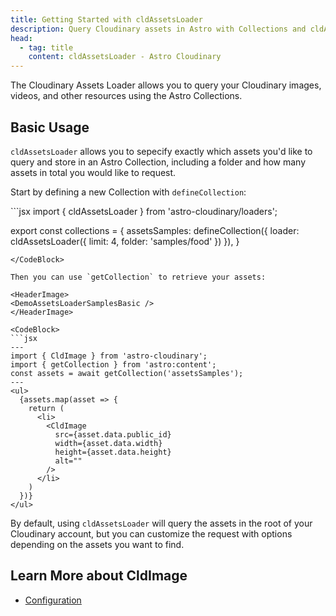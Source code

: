 ```yaml
---
title: Getting Started with cldAssetsLoader
description: Query Cloudinary assets in Astro with Collections and cldAssetsLoader.
head:
  - tag: title
    content: cldAssetsLoader - Astro Cloudinary
---
```



The Cloudinary Assets Loader allows you to query your Cloudinary images, videos,
and other resources using the Astro Collections.

## Basic Usage

`cldAssetsLoader` allows you to sepecify exactly which assets you'd like to
query and store in an Astro Collection, including a folder and how many
assets in total you would like to request.

Start by defining a new Collection with `defineCollection`:

<CodeBlock>
  ```jsx
  import { cldAssetsLoader } from 'astro-cloudinary/loaders';

  export const collections = {
    assetsSamples: defineCollection({
      loader: cldAssetsLoader({
        limit: 4,
        folder: 'samples/food'
      })
    }),
  }
  ```
</CodeBlock>

Then you can use `getCollection` to retrieve your assets:

<HeaderImage>
  <DemoAssetsLoaderSamplesBasic />
</HeaderImage>

<CodeBlock>
  ```jsx
  ---
  import { CldImage } from 'astro-cloudinary';
  import { getCollection } from 'astro:content';
  const assets = await getCollection('assetsSamples');
  ---
  <ul>
    {assets.map(asset => {
      return (
        <li>
          <CldImage
            src={asset.data.public_id}
            width={asset.data.width}
            height={asset.data.height}
            alt=""
          />
        </li>
      )
    })}
  </ul>
  ```
</CodeBlock>

By default, using `cldAssetsLoader` will query the assets in the root of your
Cloudinary account, but you can customize the request with options depending
on the assets you want to find.


## Learn More about CldImage
* [Configuration](/cldassetsloader/configuration)
